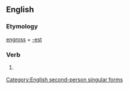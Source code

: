 ==English==

===Etymology===
[[engross]] + [[-est]]

===Verb===
{{infl|en|verb form}}

# {{archaic}} {{form of|Second-person singular simple present form|engross}}

[[Category:English second-person singular forms]]